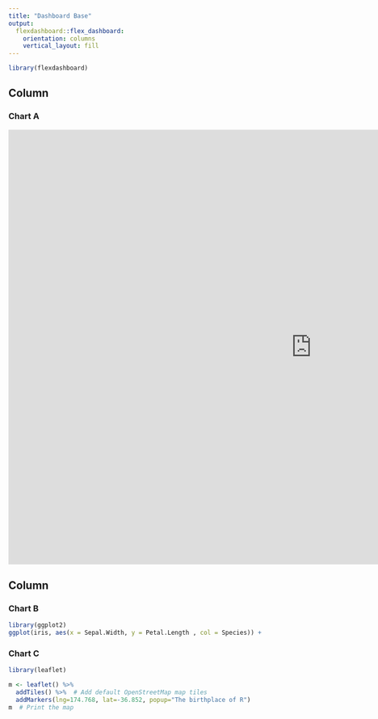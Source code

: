```yaml
---
title: "Dashboard Base"
output: 
  flexdashboard::flex_dashboard:
    orientation: columns
    vertical_layout: fill
---
```


```r
library(flexdashboard)
```

Column {data-width=650}
-----------------------------------------------------------------------

### Chart A


<iframe src="https://estadisticaun.github.io/G_Aspirantes/20181/Pre/Nac_col1.html" width="1200" height="860" style="border: 0" mozallowfullscreen="true" webkitallowfullscreen="true" allowfullscreen="true"><a href="https://estadisticaun.github.io/G_Aspirantes/20181/Pre/Nac_col1.html" target="_blank">OECD Chart: Real GDP forecast, Total, Annual growth rate (%), Annual, 2019</a></iframe>



Column {data-width=350}
-----------------------------------------------------------------------

### Chart B

```r

library(ggplot2)
ggplot(iris, aes(x = Sepal.Width, y = Petal.Length , col = Species)) + geom_point(size =5)

```

### Chart C



```r

library(leaflet)

m <- leaflet() %>%
  addTiles() %>%  # Add default OpenStreetMap map tiles
  addMarkers(lng=174.768, lat=-36.852, popup="The birthplace of R")
m  # Print the map

```


